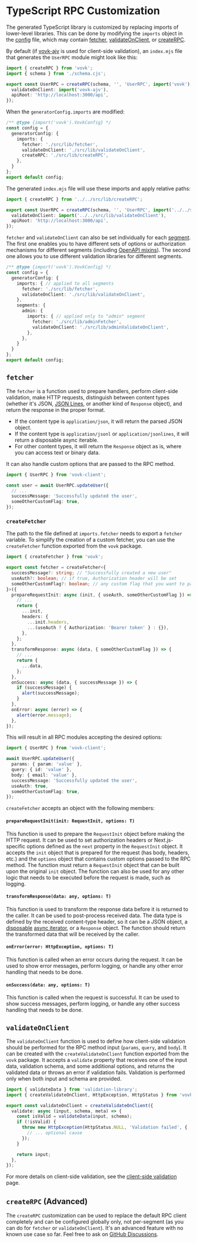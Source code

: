 # TypeScript RPC Customization

The generated TypeScript library is customized by replacing imports of lower-level libraries. This can be done by modifying the `imports` object in the [config](/config) file, which may contain [fetcher](#fetcher), [validateOnClient](#validateonclient), or [createRPC](#createrpc-advanced).

By default (if [vovk-ajv](/validation/client) is used for client-side validation), an `index.mjs` file that generates the `UserRPC` module might look like this:

```ts filename="./node_modules/.vovk-client/index.mjs"
import { createRPC } from 'vovk';
import { schema } from './schema.cjs';

export const UserRPC = createRPC(schema, '', 'UserRPC', import('vovk'), {
  validateOnClient: import('vovk-ajv'),
  apiRoot: 'http://localhost:3000/api',
});
```

When the `generatorConfig.imports` are modified:

```ts filename="vovk.config.mjs"
/** @type {import('vovk').VovkConfig} */
const config = {
  generatorConfig: {
    imports: {
      fetcher: './src/lib/fetcher',
      validateOnClient: './src/lib/validateOnClient',
      createRPC: './src/lib/createRPC',
    },
  }
};
export default config;
```

The generated `index.mjs` file will use these imports and apply relative paths:

```ts filename="./node_modules/.vovk-client/index.mjs"
import { createRPC } from '../../src/lib/createRPC';

export const UserRPC = createRPC(schema, '', 'UserRPC', import('../../src/lib/fetcher'), {
  validateOnClient: import('../../src/lib/validateOnClient'),
  apiRoot: 'http://localhost:3000/api',
});
```

`fetcher` and `validateOnClient` can also be set individually for each [segment](/segment). The first one enables you to have different sets of options or authorization mechanisms for different segments (including [OpenAPI mixins](/codegen)). The second one allows you to use different validation libraries for different segments.

```ts
/** @type {import('vovk').VovkConfig} */
const config = {
  generatorConfig: {
    imports: { // applied to all segments
      fetcher: './src/lib/fetcher',
      validateOnClient: './src/lib/validateOnClient',
    },
    segments: {
      admin: {
        imports: { // applied only to "admin" segment
          fetcher: './src/lib/adminFetcher',
          validateOnClient: './src/lib/adminValidateOnClient',
        },
      },
    }
  }
};
export default config;
```

## `fetcher`

The `fetcher` is a function used to prepare handlers, perform client-side validation, make HTTP requests, distinguish between content types (whether it's JSON, [JSON Lines](/streaming), or another kind of `Response` object), and return the response in the proper format.

- If the content type is `application/json`, it will return the parsed JSON object.
- If the content type is `application/jsonl` or `application/jsonlines`, it will return a disposable async iterable.
- For other content types, it will return the `Response` object as is, where you can access text or binary data.

It can also handle custom options that are passed to the RPC method.

```ts
import { UserRPC } from 'vovk-client';

const user = await UserRPC.updateUser({
  // ...
  successMessage: 'Successfully updated the user',
  someOtherCustomFlag: true,
});
```

### `createFetcher`

The path to the file defined at `imports.fetcher` needs to export a `fetcher` variable. To simplify the creation of a custom fetcher, you can use the `createFetcher` function exported from the `vovk` package.

```ts filename="./src/lib/fetcher.ts"
import { createFetcher } from 'vovk';

export const fetcher = createFetcher<{
  successMessage?: string; // "Successfully created a new user"
  useAuth?: boolean; // if true, Authorization header will be set
  someOtherCustomFlag?: boolean; // any custom flag that you want to pass to the RPC method
}>({
  prepareRequestInit: async (init, { useAuth, someOtherCustomFlag }) => {
    // ...
    return {
      ...init,
      headers: {
        ...init.headers,
        ...(useAuth ? { Authorization: 'Bearer token' } : {}),
      },
    };
  },
  transformResponse: async (data, { someOtherCustomFlag }) => {
    // ...
    return {
      ...data,
    };
  },
  onSuccess: async (data, { successMessage }) => {
    if (successMessage) {
      alert(successMessage);
    }
  },
  onError: async (error) => {
    alert(error.message);
  },
});
```

This will result in all RPC modules accepting the desired options:

```ts
import { UserRPC } from 'vovk-client';

await UserRPC.updateUser({
  params: { param: 'value' },
  query: { id: 'value' },
  body: { email: 'value' },
  successMessage: 'Successfully updated the user',
  useAuth: true,
  someOtherCustomFlag: true,
});
```

`createFetcher` accepts an object with the following members:

#### `prepareRequestInit(init: RequestInit, options: T)`

This function is used to prepare the `RequestInit` object before making the HTTP request. It can be used to set authorization headers or Next.js-specific options defined as the `next` property in the `RequestInit` object. It accepts the `init` object that is prepared for the request (has body, headers, etc.) and the `options` object that contains custom options passed to the RPC method. The function must return a `RequestInit` object that can be built upon the original `init` object. The function can also be used for any other logic that needs to be executed before the request is made, such as logging.

#### `transformResponse(data: any, options: T)`

This function is used to transform the response data before it is returned to the caller. It can be used to post-process received data. The data type is defined by the received content-type header, so it can be a JSON object, a [disposable](https://github.com/tc39/proposal-explicit-resource-management) [async iterator](https://developer.mozilla.org/en-US/docs/Web/JavaScript/Reference/Global_Objects/AsyncIterator), or a `Response` object. The function should return the transformed data that will be received by the caller.

#### `onError(error: HttpException, options: T)`

This function is called when an error occurs during the request. It can be used to show error messages, perform logging, or handle any other error handling that needs to be done.

#### `onSuccess(data: any, options: T)`

This function is called when the request is successful. It can be used to show success messages, perform logging, or handle any other success handling that needs to be done.

## `validateOnClient`

The `validateOnClient` function is used to define how client-side validation should be performed for the RPC method input (`params`, `query`, and `body`). It can be created with the `createValidateOnClient` function exported from the `vovk` package. It accepts a `validate` property that receives one of the input data, validation schema, and some additional options, and returns the validated data or throws an error if validation fails. Validation is performed only when both input and schema are provided.

```ts filename="./src/lib/validateOnClient.ts"
import { validateData } from 'validation-library';
import { createValidateOnClient, HttpException, HttpStatus } from 'vovk';

export const validateOnClient = createValidateOnClient({
  validate: async (input, schema, meta) => {
    const isValid = validateData(input, schema);
    if (!isValid) {
      throw new HttpException(HttpStatus.NULL, 'Validation failed', {
        // ... optional cause
      });
    }

    return input;
  },
});
```

For more details on client-side validation, see the [client-side validation](/validation/client) page.

## `createRPC` (Advanced)

The `createRPC` customization can be used to replace the default RPC client completely and can be configured globally only, not per-segment (as you can do for `fetcher` or `validateOnClient`). It's an advanced feature with no known use case so far. Feel free to ask on [GitHub Discussions](https://github.com/finom/vovk/discussions).
